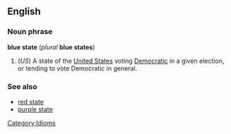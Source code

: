 ==English==
===Noun phrase===
'''blue state''' (''plural'' '''blue states''')

#(''US'') A state of the [[United States]] voting [[Democratic]] in a given election, or tending to vote Democratic in general.

===See also===
*[[red state]]
*[[purple state]]

[[Category:Idioms]]